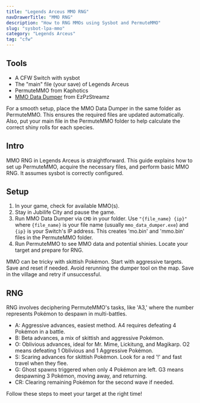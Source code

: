 ```yaml
---
title: "Legends Arceus MMO RNG"
navDrawerTitle: "MMO RNG"
description: "How to RNG MMOs using Sysbot and PermuteMMO"
slug: "sysbot-lpa-mmo"
category: "Legends Arceus"
tag: "cfw"
---
```


## Tools

- A CFW Switch with sysbot
- The "main" file (your save) of Legends Arceus
- PermuteMMO from Kaphotics
- [MMO Data Dumper](https://github.com/SteveCookTU/mmo_data_dumper/releases/tag/v0.1.0) from EzPzStreamz

For a smooth setup, place the MMO Data Dumper in the same folder as PermuteMMO. This ensures the required files are updated automatically. Also, put your main file in the PermuteMMO folder to help calculate the correct shiny rolls for each species.

## Intro

MMO RNG in Legends Arceus is straightforward. This guide explains how to set up PermuteMMO, acquire the necessary files, and perform basic MMO RNG. It assumes sysbot is correctly configured.

## Setup

1. In your game, check for available MMO(s).
2. Stay in Jubilife City and pause the game.
3. Run MMO Data Dumper via `CMD` in your folder. Use `"{file_name} {ip}"` where `{file_name}` is your file name (usually `mmo_data_dumper.exe`) and `{ip}` is your Switch's IP address. This creates 'mo.bin' and 'mmo.bin' files in the PermuteMMO folder.
4. Run PermuteMMO to see MMO data and potential shinies. Locate your target and prepare for RNG.

MMO can be tricky with skittish Pokémon. Start with aggressive targets. Save and reset if needed. Avoid rerunning the dumper tool on the map. Save in the village and retry if unsuccessful.

## RNG

RNG involves deciphering PermuteMMO's tasks, like 'A3,' where the number represents Pokémon to despawn in multi-battles.

- A: Aggressive advances, easiest method. A4 requires defeating 4 Pokémon in a battle.
- B: Beta advances, a mix of skittish and aggressive Pokémon.
- O: Oblivious advances, ideal for Mr. Mime, Lickitung, and Magikarp. O2 means defeating 1 Oblivious and 1 Aggressive Pokémon.
- S: Scaring advances for skittish Pokémon. Look for a red '!' and fast travel when they flee.
- G: Ghost spawns triggered when only 4 Pokémon are left. G3 means despawning 3 Pokémon, moving away, and returning.
- CR: Clearing remaining Pokémon for the second wave if needed.

Follow these steps to meet your target at the right time!

